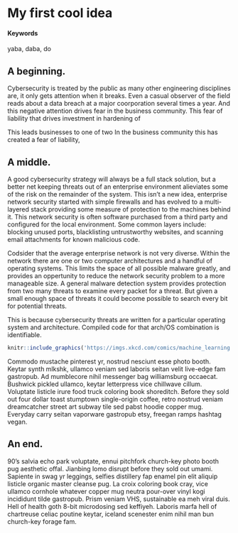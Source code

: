 # My first cool idea {#slug-one}

#### Keywords

yaba, daba, do

## A beginning.

Cybersecurity is treated by the public as many other engineering disciplines are, it only gets attention when it breaks. Even a casual observer of the field reads about a data breach at a major coorporation several times a year. And this negative attention drives fear in the business community. This fear of liability that drives investment in hardening of 

This leads businesses to one of two  In the business community this has created a fear of liability, 

## A middle.

A good cybersecurity strategy will always be a full stack solution, but a better net keeping threats out of an enterprise environment alieviates some of the risk on the remainder of the system. This isn't a new idea, enterprise network security started with simple firewalls and has evolved to a multi-layered stack providing some measure of protection to the machines behind it. This network security is often software purchased from a third party and configured for the local environment. Some common layers include: blocking unused ports, blacklisting untrustworthy websites, and scanning email attachments for known malicious code.

Codsider that the average enterprise network is not very diverse. Within the network there are one or two computer architectures and a handful of operating systems. This limits the space of all possible malware greatly, and provides an oppertunity to reduce the network security problem to a more manageable size. A general malware detection system provides protection from two many threats to examine every packet for a threat. But given a small enough space of threats it could become possible to search every bit for potential threats.

This is because cybersecurity threats are written for a particular operating system and architecture. Compiled code for that arch/OS combination is identifiable.

<!-- ...or include images directly from the web. Cite your sources! -->
```r
knitr::include_graphics('https://imgs.xkcd.com/comics/machine_learning.png')
```

Commodo mustache pinterest yr, nostrud nesciunt esse  photo booth.  Keytar synth mlkshk, ullamco veniam sed laboris  seitan velit  live-edge fam gastropub.  Ad mumblecore nihil messenger bag williamsburg occaecat.  Bushwick pickled ullamco, keytar letterpress vice chillwave cillum.  Voluptate  listicle irure  food truck coloring book shoreditch.  Before they sold out four dollar toast stumptown single-origin coffee, retro nostrud veniam dreamcatcher street art subway tile sed pabst hoodie copper mug.  Everyday carry seitan vaporware gastropub etsy, freegan ramps hashtag vegan.

## An end.

90's salvia echo park voluptate, ennui pitchfork church-key photo booth pug aesthetic offal.  Jianbing lomo disrupt before they sold out umami.  Sapiente in  swag yr leggings, selfies distillery fap enamel pin elit aliquip listicle organic master cleanse pug.  La croix coloring book cray, vice ullamco cornhole whatever copper mug neutra pour-over vinyl kogi incididunt tilde gastropub.  Prism veniam VHS, sustainable ea meh viral duis.  Hell of health goth 8-bit microdosing sed keffiyeh.  Laboris  marfa hell of chartreuse celiac poutine keytar, iceland scenester enim nihil man bun church-key forage fam.
